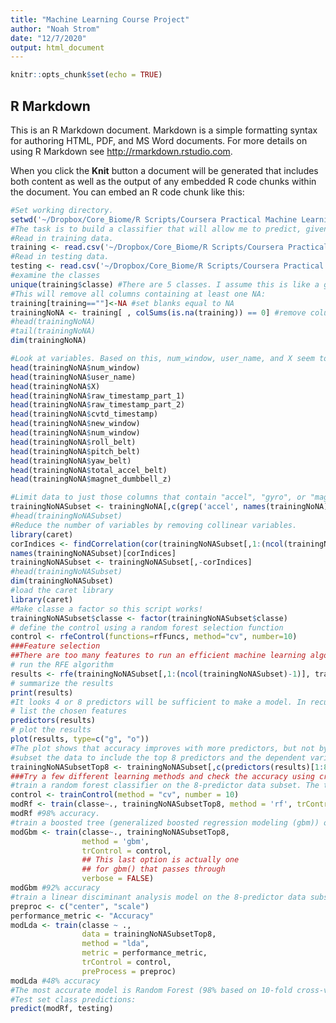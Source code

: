 ```yaml
---
title: "Machine Learning Course Project"
author: "Noah Strom"
date: "12/7/2020"
output: html_document
---
```


```r
knitr::opts_chunk$set(echo = TRUE)
```

## R Markdown

This is an R Markdown document. Markdown is a simple formatting syntax for authoring HTML, PDF, and MS Word documents. For more details on using R Markdown see <http://rmarkdown.rstudio.com>.

When you click the **Knit** button a document will be generated that includes both content as well as the output of any embedded R code chunks within the document. You can embed an R code chunk like this:


```r
#Set working directory.
setwd('~/Dropbox/Core_Biome/R Scripts/Coursera Practical Machine Learning')
#The task is to build a classifier that will allow me to predict, given accelerometer data, how well a person is performing the barbell lift.  
#Read in training data.
training <- read.csv('~/Dropbox/Core_Biome/R Scripts/Coursera Practical Machine Learning/pml-training.csv')
#Read in testing data.
testing <- read.csv('~/Dropbox/Core_Biome/R Scripts/Coursera Practical Machine Learning/pml-testing.csv')
#examine the classes
unique(training$classe) #There are 5 classes. I assume this is like a grading system, where A is the best score. I want to build a model that can predict which class someone will fall in given predictor data.
#This will remove all columns containing at least one NA:
training[training==""]<-NA #set blanks equal to NA
trainingNoNA <- training[ , colSums(is.na(training)) == 0] #remove columns that have any NAs
#head(trainingNoNA)
#tail(trainingNoNA)
dim(trainingNoNA)
```

```r
#Look at variables. Based on this, num_window, user_name, and X seem to be unimportant.
head(trainingNoNA$num_window)
head(trainingNoNA$user_name)
head(trainingNoNA$X)
head(trainingNoNA$raw_timestamp_part_1)
head(trainingNoNA$raw_timestamp_part_2)
head(trainingNoNA$cvtd_timestamp)
head(trainingNoNA$new_window)
head(trainingNoNA$num_window)
head(trainingNoNA$roll_belt)
head(trainingNoNA$pitch_belt)
head(trainingNoNA$yaw_belt)
head(trainingNoNA$total_accel_belt)
head(trainingNoNA$magnet_dumbbell_z)
```

```r
#Limit data to just those columns that contain "accel", "gyro", or "magnet", "roll", "pitch", or "yaw".
trainingNoNASubset <- trainingNoNA[,c(grep('accel', names(trainingNoNA)), grep('gyro', names(trainingNoNA)), grep('magnet', names(trainingNoNA)), grep('roll', names(trainingNoNA)), grep('pitch', names(trainingNoNA)), grep('yaw', names(trainingNoNA)), grep('classe', names(trainingNoNA)))]
#head(trainingNoNASubset)
#Reduce the number of variables by removing collinear variables.
library(caret)
corIndices <- findCorrelation(cor(trainingNoNASubset[,1:(ncol(trainingNoNASubset)-1)]), cutoff=0.9)
names(trainingNoNASubset)[corIndices]
trainingNoNASubset <- trainingNoNASubset[,-corIndices]
#head(trainingNoNASubset)
dim(trainingNoNASubset)
#load the caret library
library(caret)
#Make classe a factor so this script works!
trainingNoNASubset$classe <- factor(trainingNoNASubset$classe)
# define the control using a random forest selection function
control <- rfeControl(functions=rfFuncs, method="cv", number=10)
###Feature selection
##There are too many features to run an efficient machine learning algorithm. These should be reduced to the most important features. I used the RFE algorithm to identify the most important features (predictors).
# run the RFE algorithm
results <- rfe(trainingNoNASubset[,1:(ncol(trainingNoNASubset)-1)], trainingNoNASubset[,ncol(trainingNoNASubset)], rfeControl=control)
# summarize the results
print(results)
#It looks 4 or 8 predictors will be sufficient to make a model. In recursive feature selection, the outer resampling method resulted in 10 fold cross validation.
# list the chosen features
predictors(results)
# plot the results
plot(results, type=c("g", "o")) 
#The plot shows that accuracy improves with more predictors, but not by very much beyond 16 variables. However, even with 8 variables accuracy is between 98% and 99%, so I decided to only use 8 predictors to make a faster algorithm.
#subset the data to include the top 8 predictors and the dependent variable, classe.
trainingNoNASubsetTop8 <- trainingNoNASubset[,c(predictors(results)[1:8], 'classe')]
###Try a few different learning methods and check the accuracy using cross validation with 10 folds (k = 10).
#train a random forest classifier on the 8-predictor data subset. The trControl method performs 10-fold cross-validation.
control <- trainControl(method = "cv", number = 10)
modRf <- train(classe~., trainingNoNASubsetTop8, method = 'rf', trControl = control)
modRf #98% accuracy.
#train a boosted tree (generalized boosted regression modeling (gbm)) on the 8-predictor data subset. The trControl method performs 10-fold cross-validation.
modGbm <- train(classe~., trainingNoNASubsetTop8, 
                method = 'gbm', 
                trControl = control,
                ## This last option is actually one
                ## for gbm() that passes through
                verbose = FALSE)
modGbm #92% accuracy
#train a linear disciminant analysis model on the 8-predictor data subset. The trControl method performs 10-fold cross-validation.
preproc <- c("center", "scale")
performance_metric <- "Accuracy"
modLda <- train(classe ~ .,
                data = trainingNoNASubsetTop8, 
                method = "lda",
                metric = performance_metric,
                trControl = control, 
                preProcess = preproc)
modLda #48% accuracy
#The most accurate model is Random Forest (98% based on 10-fold cross-validation). The boosted model is also quite good, at 92%, but the LDA was poor, at 48% accuracy. Therefore, rather than stacking these methods, I decided to use only the Random Forest method to predict the classes in the test set.
#Test set class predictions:
predict(modRf, testing)
```
